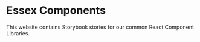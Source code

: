 
<Meta title="@essex/Introduction" />

# Essex Components

This website contains Storybook stories for our common React Component Libraries.